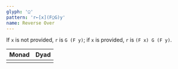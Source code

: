 ```yaml
---
glyph: '⍜'
pattern: 'r←[x](F⍜G)y'
name: Reverse Over
---
```


If `x` is not provided, `r` is `G (F y)`; if `x` is provided, `r` is `(F x) G (F y)`.

|Monad|Dyad|
|:----|:---|
|<combinator key="reverse_compose" name="Reverse Compose" />|<combinator key="reverse_over" name="Reverse Over" />|